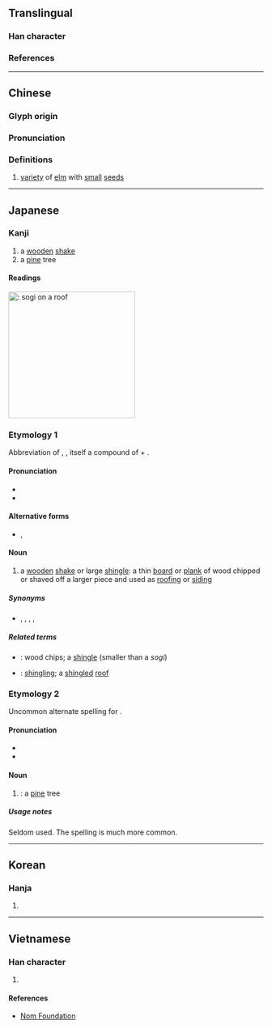 {{character info/new}}
==Translingual==

===Han character===
{{Han char|rn=75|rad=木|as=04|sn=8|four=48927|canj=DCSH|ids=⿰木分}}

===References===
{{Han ref|kx=0515.040|dkj=14534|dj=0903.040|hdz=21173.040|uh=678C}}

----

==Chinese==
{{zh-forms}}

===Glyph origin===
{{Han etym}}

===Pronunciation===
{{zh-pron
|m=fén
|c=fan1,fan4
|mc=y
|oc=y
|ma=
|cat=n
}}

===Definitions===
{{zh-hanzi}}

# [[variety]] of [[elm]] with [[small]] [[seed]]s

----

==Japanese==

===Kanji===
{{ja-kanji|grade=|rs=木04}}

# a [[wooden]] [[shake]] {{gloss|as used in roofing}}
# a [[pine]] tree {{qualifier|rare}}

====Readings====
{{ja-readings
|goon=ぶん
|kanon=ふん
|kun=そぎ, まつ
|nanori=すぎ, へぎ
}}

{{wikipedia|lang=ja|こけら葺}}
[[File:Wooden shingles Sweden.JPG|thumb|250px|{{lang|ja|枌}}: ''sogi'' on a roof]]
{{wikipedia|Shake_(shingle)|Shake (shingle)}}

===Etymology 1===
Abbreviation of {{l|ja|枌板}}, {{l|ja|削板|tr=''sogiita''}}, itself a compound of {{m|ja|削ぎ|tr=sogi||shaving, chipping|pos=stem noun form of verb {{l|ja|削ぐ|tr=sogu}}, “to chip or shave off”}} + {{m|ja|板|tr=ita||board, plank}}.

====Pronunciation====
* {{l|ja|sc=Latn|訓読み|Kun'yomi}}
* {{IPA|lang=ja|[so̞ɡi]|[so̞ŋi]}}

====Alternative forms====
* {{l|ja|削}}, {{l|ja|削ぎ}}

====Noun====
{{ja-noun|そぎ|hhira=そき}}

# a [[wooden]] [[shake#Noun|shake]] or large [[shingle]]: a thin [[board]] or [[plank]] of wood chipped or shaved off a larger piece and used as [[roofing]] or [[siding]]

=====Synonyms=====
* {{l|ja|削ぎ板}}, {{l|ja|削板}}, {{l|ja|殺ぎ板}}, {{l|ja|殺板}}, {{l|ja|枌板|tr={{l|ja|そぎいた}}, ''{{l|ja|sc=Latn|sogiita}}''; {{l|ja|そぎた}}, ''{{l|ja|sc=Latn|sogita}}''}}

=====Related terms=====
* {{l|ja|杮|tr={{l|ja|こけら}}, ''{{l|ja|sc=Latn|kokera}}''}}: wood chips; a [[shingle]] (smaller than a ''sogi'')
* {{l|ja|杮葺|tr={{l|ja|こけらぶき}}, ''{{l|ja|sc=Latn|kokerabuki}}''}}: [[shingling]]; a [[shingled]] [[roof]]

===Etymology 2===
Uncommon alternate spelling for {{m|ja|松|tr=matsu||pine tree}}.

====Pronunciation====
* {{l|ja|sc=Latn|訓読み|Kun'yomi}}
* {{IPA|lang=ja|[ma̠t͡sɯᵝ]|[ma̠t͡sɯ̥ᵝ]}}

====Noun====
{{ja-noun|まつ}}

# {{alternative spelling of|lang=ja|松}}: {{lb|ja|rare|sort=まつ}} a [[pine]] tree

=====Usage notes=====
Seldom used. The spelling {{l|ja|松}} is much more common.

----

==Korean==

===Hanja===
{{ko-hanja|hangeul=[[분]]|eumhun=|rv=bun|mr=pun|y=pun}}

# {{defn|lang=ko|sort=木04}}

----

==Vietnamese==

===Han character===
{{vi-readings|rs=木04|reading=phần}}

# {{defn|lang=vi|sort=木04}}

====References====
* [http://nomfoundation.org/common/nom_details.php?codepoint=678c Nom Foundation]